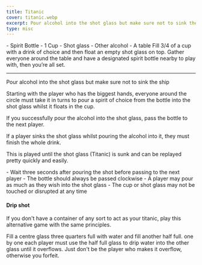 ```yaml
---
title: Titanic
cover: titanic.webp
excerpt: Pour alcohol into the shot glass but make sure not to sink the ship
type: misc
---
```


<GameHero
  cover="/images/titanic.webp"
  alt="Titanic"
/>

<GameSection title="Equipment" icon="/images/liquor.webp">
-   Spirit Bottle
-   1 Cup
-   Shot glass
-   Other alcohol
-   A table
</GameSection>

<GameSection title="Setup" icon="/images/settings.webp">
Fill 3/4 of a cup with a drink of choice and then float an empty shot glass on top. Gather everyone around the table and have a designated spirit bottle nearby to play with, then you’re all set.

* * *
</GameSection>

<GameSection title="Aim of the Game" icon="/images/target.webp">
<p>Pour alcohol into the shot glass but make sure not to sink the ship</p>
</GameSection>

<GameSection title="How to Play" icon="/images/question.webp">
Starting with the player who has the biggest hands, everyone around the circle must take it in turns to pour a spirit of choice from the bottle into the shot glass whilst it floats in the cup.

If you successfully pour the alcohol into the shot glass, pass the bottle to the next player.

If a player sinks the shot glass whilst pouring the alcohol into it, they must finish the whole drink.

This is played until the shot glass (Titanic) is sunk and can be replayed pretty quickly and easily.
</GameSection>

<GameSection title="Rules" icon="/images/rules.webp">
-   Wait three seconds after pouring the shot before passing to the next player
-   The bottle should always be passed clockwise
-   A player may pour as much as they wish into the shot glass
-   The cup or shot glass may not be touched or disrupted at any time
</GameSection>

<GameSection title="Special Edition" icon="/images/special.webp">

<h4>Drip shot</h4>

If you don't have a container of any sort to act as your titanic, play this alternative game with the same principles.

Fill a centre glass three quarters full with water and fill another half full. one by one each player must use the half full glass to drip water into the other glass until it overflows. Just don't be the player who makes it overflow, otherwise you forfeit.
</GameSection>

<ShareButtons title="Titanic" />

<FeedbackCard>
</FeedbackCard>
